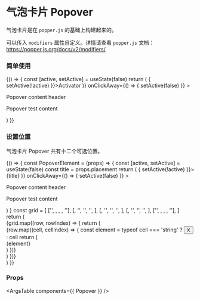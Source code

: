 
<Meta title="组件/气泡卡片 Popover" component={Popover} />

# 气泡卡片 Popover

气泡卡片是在 `popper.js` 的基础上构建起来的。

可以传入 `modifiers` 属性自定义。详情请查看 `popper.js` 文档：https://popper.js.org/docs/v2/modifiers/

### 简单使用

<Canvas>
  <Story name="Popover">
    {() => {
      const [active, setActive] = useState(false)
      return (
        <Popover
          usePortal
          active={active}
          activator={(
            <Button style={{ width: 112, fontSize: 15, height: 40 }} onClick={() => { setActive(!active) }}>Activator</Button>
          )}
          onClickAway={() => { setActive(false) }}
        >
          <div className="m-4 w-48 h-24">
            <p>Popover content header</p>
            <p>Popover test content</p>
          </div>
        </Popover>
      )
    }}
  </Story>
</Canvas>

### 设置位置

气泡卡片 Popover 共有十二个可选位置。

<Canvas>
  <Story name="Popover with Position">
    {() => {
      const PopoverElement = (props) => {
        const [active, setActive] = useState(false)
        const title = props.placement
        return (
          <Popover
            {...props}
            active={active}
            activator={(
              <Button style={{ width: 112, fontSize: 15, height: 40 }} onClick={() => { setActive(!active) }}>{title}</Button>
            )}
            onClickAway={() => { setActive(false) }}
          >
            <div className="m-4 w-48 h-24">
              <p>Popover content header</p>
              <p>Popover test content</p>
            </div>
          </Popover>
        )
      }
      const grid = [
        ['', <PopoverElement usePortal placement='top-start' />, <PopoverElement usePortal placement='top' />, <PopoverElement usePortal placement='top-end' />, ''],
        [<PopoverElement usePortal placement='left-start' />, '', '', '', <PopoverElement usePortal placement='right-start' />],
        [<PopoverElement usePortal placement='left' />, '', '', '', <PopoverElement usePortal placement='right' />],
        [<PopoverElement usePortal placement='left-end' />, '', '', '', <PopoverElement usePortal placement='right-end' />],
        ['', <PopoverElement usePortal placement='bottom-start' />, <PopoverElement usePortal placement='bottom' />, <PopoverElement usePortal placement='bottom-end' />, ''],
      ]
      return (
        <div className="flex flex-col items-center">
          {grid.map((row, rowIndex) => {
            return (
              <div key={rowIndex} className="row flex flex-row">
                {row.map((cell, cellIndex) => {
                  const element = typeof cell === 'string' ? <Button style={{ width: 112, fontSize: 15, height: 40, visibility: 'hidden' }}>X</Button> : cell
                  return (
                    <div key={cellIndex} className="cell m-1">{element}</div>
                  )
                })}
              </div>
            )
          })}
        </div>
      )
    }}
  </Story>
</Canvas>

### Props

<ArgsTable components={{ Popover }} />